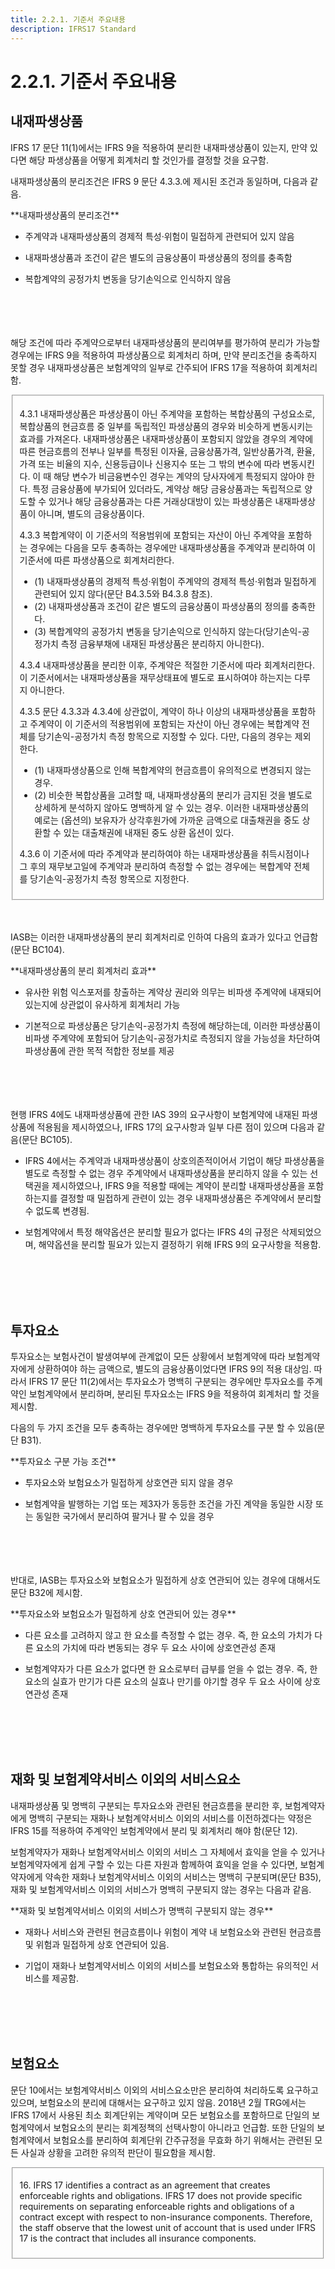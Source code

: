 ```yaml
---
title: 2.2.1. 기준서 주요내용
description: IFRS17 Standard
---
```



# 2.2.1. 기준서 주요내용


## 내재파생상품

IFRS 17 문단 11(1)에서는 IFRS 9을 적용하여 분리한 내재파생상품이 있는지, 만약 있다면 해당 파생상품을 어떻게 회계처리 할 것인가를 결정할 것을 요구함.&#x20;

내재파생상품의 분리조건은 IFRS 9 문단 4.3.3.에 제시된 조건과 동일하며, 다음과 같음.&#x20;

<Callout severity="success">
**내재파생상품의 분리조건**

* 주계약과 내재파생상품의 경제적 특성·위험이 밀접하게 관련되어 있지 않음

* 내재파생상품과 조건이 같은 별도의 금융상품이 파생상품의 정의를 충족함&#x20;

* 복합계약의 공정가치 변동을 당기손익으로 인식하지 않음&#x20;
</Callout>

<br></br><br></br>
해당 조건에 따라 주계약으로부터 내재파생상품의 분리여부를 평가하여 분리가 가능할 경우에는 IFRS 9을 적용하여 파생상품으로 회계처리 하며, 만약 분리조건을 충족하지 못할 경우 내재파생상품은 보험계약의 일부로 간주되어 IFRS 17을 적용하여 회계처리 함.&#x20;

<Fieldset legend="[참고] IFRS 9 '금융상품'" toggleable>

 4.3.1 &#x20;내재파생상품은 파생상품이 아닌 주계약을 포함하는 복합상품의 구성요소로, 복합상품의 현금흐름 중 일부를 독립적인 파생상품의 경우와 비슷하게 변동시키는 효과를 가져온다. 내재파생상품은 내재파생상품이 포함되지 않았을 경우의 계약에 따른 현금흐름의 전부나 일부를 특정된 이자율, 금융상품가격, 일반상품가격, 환율, 가격 또는 비율의 지수, 신용등급이나 신용지수 또는 그 밖의 변수에 따라 변동시킨다. 이 때 해당 변수가 비금융변수인 경우는 계약의 당사자에게 특정되지 않아야 한다. 특정 금융상품에 부가되어 있더라도, 계약상 해당 금융상품과는 독립적으로 양도할 수 있거나 해당 금융상품과는 다른 거래상대방이 있는 파생상품은 내재파생상품이 아니며, 별도의 금융상품이다.

 4.3.3 &#x20;복합계약이 이 기준서의 적용범위에 포함되는 자산이 아닌 주계약을 포함하는 경우에는 다음을 모두 충족하는 경우에만 내재파생상품을 주계약과 분리하여 이 기준서에 따른 파생상품으로 회계처리한다.&#x20;
 * (1)	내재파생상품의 경제적 특성·위험이 주계약의 경제적 특성·위험과 밀접하게 관련되어 있지 않다(문단 B4.3.5와 B4.3.8 참조).
 * (2)	내재파생상품과 조건이 같은 별도의 금융상품이 파생상품의 정의를 충족한다.
 * (3)	복합계약의 공정가치 변동을 당기손익으로 인식하지 않는다(당기손익-공정가치 측정 금융부채에 내재된 파생상품은 분리하지 아니한다).&#x20;

 4.3.4 &#x20;내재파생상품을 분리한 이후, 주계약은 적절한 기준서에 따라 회계처리한다. 이 기준서에서는 내재파생상품을 재무상태표에 별도로 표시하여야 하는지는 다루지 아니한다.&#x20;

 4.3.5 &#x20;문단 4.3.3과 4.3.4에 상관없이, 계약이 하나 이상의 내재파생상품을 포함하고 주계약이 이 기준서의 적용범위에 포함되는 자산이 아닌 경우에는 복합계약 전체를 당기손익-공정가치 측정 항목으로 지정할 수 있다. 다만, 다음의 경우는 제외한다.&#x20;
 * (1)	내재파생상품으로 인해 복합계약의 현금흐름이 유의적으로 변경되지 않는 경우.
 * (2)	비슷한 복합상품을 고려할 때, 내재파생상품의 분리가 금지된 것을 별도로 상세하게 분석하지 않아도 명백하게 알 수 있는 경우. 이러한 내재파생상품의 예로는 (옵션의) 보유자가 상각후원가에 가까운 금액으로 대출채권을 중도 상환할 수 있는 대출채권에 내재된 중도 상환 옵션이 있다.&#x20;

 4.3.6 &#x20;이 기준서에 따라 주계약과 분리하여야 하는 내재파생상품을 취득시점이나 그 후의 재무보고일에 주계약과 분리하여 측정할 수 없는 경우에는 복합계약 전체를 당기손익-공정가치 측정 항목으로 지정한다.&#x20;
</Fieldset>

<br></br>
IASB는 이러한 내재파생상품의 분리 회계처리로 인하여 다음의 효과가 있다고 언급함(문단 BC104).&#x20;

<Callout severity="success">
**내재파생상품의 분리 회계처리 효과**&#x20;

* 유사한 위험 익스포저를 창출하는 계약상 권리와 의무는 비파생 주계약에 내재되어 있는지에 상관없이 유사하게 회계처리 가능&#x20;

* 기본적으로 파생상품은 당기손익-공정가치 측정에 해당하는데, 이러한 파생상품이 비파생 주계약에 포함되어 당기손익-공정가치로 측정되지 않을 가능성을 차단하여 파생상품에 관한 목적 적합한 정보를 제공
</Callout>

<br></br><br></br>
현행 IFRS 4에도 내재파생상품에 관한 IAS 39의 요구사항이 보험계약에 내재된 파생상품에 적용됨을 제시하였으나, IFRS 17의 요구사항과 일부 다른 점이 있으며 다음과 같음(문단 BC105).

<Callout severity="success">

* IFRS 4에서는 주계약과 내재파생상품이 상호의존적이어서 기업이 해당 파생상품을 별도로 측정할 수 없는 경우 주계약에서 내재파생상품을 분리하지 않을 수 있는 선택권을 제시하였으나, IFRS 9을 적용할 때에는 계약이 분리할 내재파생상품을 포함하는지를 결정할 때 밀접하게 관련이 있는 경우 내재파생상품은 주계약에서 분리할 수 없도록 변경됨.

* 보험계약에서 특정 해약옵션은 분리할 필요가 없다는 IFRS 4의 규정은 삭제되었으며, 해약옵션을 분리할 필요가 있는지 결정하기 위해 IFRS 9의 요구사항을 적용함.
</Callout>

<br></br><br></br>

## 투자요소

투자요소는 보험사건이 발생여부에 관계없이 모든 상황에서 보험계약에 따라 보험계약자에게 상환하여야 하는 금액으로, 별도의 금융상품이었다면 IFRS 9의 적용 대상임. 따라서 IFRS 17 문단 11(2)에서는 투자요소가 명백히 구분되는 경우에만 투자요소를 주계약인 보험계약에서 분리하며, 분리된 투자요소는 IFRS 9을 적용하여 회계처리 할 것을 제시함.&#x20;

다음의 두 가지 조건을 모두 충족하는 경우에만 명백하게 투자요소를 구분 할 수 있음(문단 B31).&#x20;

<Callout severity="success">
**투자요소 구분 가능 조건**&#x20;

* 투자요소와 보험요소가 밀접하게 상호연관 되지 않을 경우&#x20;

* 보험계약을 발행하는 기업 또는 제3자가 동등한 조건을 가진 계약을 동일한 시장 또는 동일한 국가에서 분리하여 팔거나 팔 수 있을 경우
</Callout>

<br></br><br></br>
반대로, IASB는 투자요소와 보험요소가 밀접하게 상호 연관되어 있는 경우에 대해서도 문단 B32에 제시함.

<Callout severity="success">
**투자요소와 보험요소가 밀접하게 상호 연관되어 있는 경우**

* 다른 요소를 고려하지 않고 한 요소를 측정할 수 없는 경우. 즉, 한 요소의 가치가 다른 요소의 가치에 따라 변동되는 경우 두 요소 사이에 상호연관성 존재&#x20;

* 보험계약자가 다른 요소가 없다면 한 요소로부터 급부를 얻을 수 없는 경우. 즉, 한 요소의 실효가 만기가 다른 요소의 실효나 만기를 야기할 경우 두 요소 사이에 상호연관성 존재&#x20;
</Callout>

<br></br><br></br>

## 재화 및 보험계약서비스 이외의 서비스요소

내재파생상품 및 명백히 구분되는 투자요소와 관련된 현금흐름을 분리한 후, 보험계약자에게 명백히 구분되는 재화나 보험계약서비스 이외의 서비스를 이전하겠다는 약정은 IFRS 15를 적용하여 주계약인 보험계약에서 분리 및 회계처리 해야 함(문단 12).

보험계약자가 재화나 보험계약서비스 이외의 서비스 그 자체에서 효익을 얻을 수 있거나 보험계약자에게 쉽게 구할 수 있는 다른 자원과 함께하여 효익을 얻을 수 있다면, 보험계약자에게 약속한 재화나 보험계약서비스 이외의 서비스는 명백히 구분되며(문단 B35), 재화 및 보험계약서비스 이외의 서비스가 명백히 구분되지 않는 경우는 다음과 같음.&#x20;

<Callout severity="success">
**재화 및 보험계약서비스 이외의 서비스가 명백히 구분되지 않는 경우**

* 재화나 서비스와 관련된 현금흐름이나 위험이 계약 내 보험요소와 관련된 현금흐름 및 위험과 밀접하게 상호 연관되어 있음.

* 기업이 재화나 보험계약서비스 이외의 서비스를 보험요소와 통합하는 유의적인 서비스를 제공함.&#x20;
</Callout>

<br></br><br></br>

## 보험요소

문단 10에서는 보험계약서비스 이외의 서비스요소만은 분리하여 처리하도록 요구하고 있으며, 보험요소의 분리에 대해서는 요구하고 있지 않음. 2018년 2월 TRG에서는 IFRS 17에서 사용된 최소 회계단위는 계약이며 모든 보험요소를 포함하므로 단일의 보험계약에서 보험요소의 분리는 회계정책의 선택사항이 아니라고 언급함. 또한 단일의 보험계약에서 보험요소를 분리하여 회계단위 간주규정을 무효화 하기 위해서는 관련된 모든 사실과 상황을 고려한 유의적 판단이 필요함을 제시함.&#x20;

<Fieldset legend="[참고] 2018년 2월 TRG '보험요소 분리'" toggleable>

 16\. IFRS 17 identifies a contract as an agreement that creates enforceable rights and obligations. IFRS 17 does not provide specific requirements on separating enforceable rights and obligations of a contract except with respect to non-insurance components. Therefore, the staff observe that the lowest unit of account that is used under IFRS 17 is the contract that includes all insurance components.

</Fieldset>
